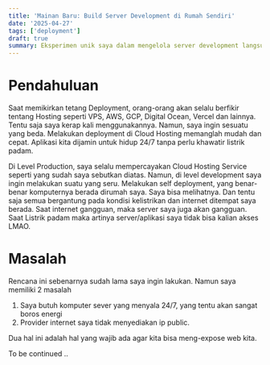 ```yaml
---
title: 'Mainan Baru: Build Server Development di Rumah Sendiri'
date: '2025-04-27'
tags: ['deployment']
draft: true
summary: Eksperimen unik saya dalam mengelola server development langsung dari rumah, tanpa bergantung pada cloud hosting.
---
```


# Pendahuluan

Saat memikirkan tetang Deployment, orang-orang akan selalu berfikir tentang Hosting seperti VPS, AWS, GCP, Digital Ocean, Vercel dan lainnya. Tentu saja saya kerap kali menggunakannya. Namun, saya ingin sesuatu yang beda. Melakukan deployment di Cloud Hosting memanglah mudah dan cepat. Aplikasi kita dijamin untuk hidup 24/7 tanpa perlu khawatir listrik padam.

Di Level Production, saya selalu mempercayakan Cloud Hosting Service seperti yang sudah saya sebutkan diatas. Namun, di level development saya ingin melakukan suatu yang seru. Melakukan self deployment, yang benar-benar komputernya berada dirumah saya. Saya bisa melihatnya. Dan tentu saja semua bergantung pada kondisi kelistrikan dan internet ditempat saya berada. Saat internet gangguan, maka server saya juga akan gangguan. Saat Listrik padam maka artinya server/aplikasi saya tidak bisa kalian akses LMAO.

# Masalah

Rencana ini sebenarnya sudah lama saya ingin lakukan. Namun saya memiliki 2 masalah

1. Saya butuh komputer sever yang menyala 24/7, yang tentu akan sangat boros energi
2. Provider internet saya tidak menyediakan ip public.

Dua hal ini adalah hal yang wajib ada agar kita bisa meng-expose web kita.

To be continued ..
